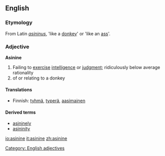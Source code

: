 ==English==

===Etymology===
From Latin ''[[asininus]]'', 'like a [[donkey]]' or 'like an [[ass]]'.

===Adjective===
'''Asinine''' 
# Failing to [[exercise]] [[intelligence]] or [[judgment]]; ridiculously below average rationality
# of or relating to a donkey

====Translations====
*Finnish: [[tyhmä]], [[typerä]], [[aasimainen]]


====Derived terms====
* [[asininely]]
* [[asininity]]

[[Category: English adjectives]]

[[io:asinine]]
[[it:asinine]]
[[zh:asinine]]